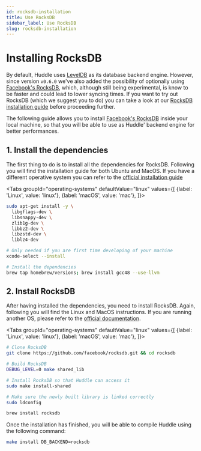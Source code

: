 ```yaml
---
id: rocksdb-installation
title: Use RocksDB
sidebar_label: Use RocksDB
slug: rocksdb-installation
---
```



# Installing RocksDB
By default, Huddle uses [LevelDB](https://github.com/google/leveldb) as its database backend engine. However, since version 
`v0.6.0` we've also added the possibility of optionally using [Facebook's RocksDB](https://github.com/facebook/rocksdb),
which, although still being experimental, is know to be faster and could lead to lower syncing times. 
If you want to try out RocksDB (which we suggest you to do) you can take a look at our
[RocksDB installation guide](06-rocksdb-installation.mdx) before proceeding further.

The following guide allows you to install [Facebook's RocksDB](https://github.com/facebook/rocksdb) inside your local machine,
so that you will be able to use as Huddle' backend engine for better performances.

## 1. Install the dependencies
The first thing to do is to install all the dependencies for RocksDB.
Following you will find the installation guide for both Ubuntu and MacOS. If you have a different operative system you can refer to the
[official installation guide](https://github.com/facebook/rocksdb/blob/master/INSTALL.md)

<Tabs
groupId="operating-systems"
defaultValue="linux"
values={[
{label: 'Linux', value: 'linux'},
{label: 'macOS', value: 'mac'},
]}>
<TabItem value="linux">

```bash
sudo apt-get install -y \
  libgflags-dev \
  libsnappy-dev \
  zlib1g-dev \
  libbz2-dev \
  libzstd-dev \
  liblz4-dev
```
</TabItem>

<TabItem value="mac">

```bash
# Only needed if you are first time developing of your machine
xcode-select --install

# Install the dependencies
brew tap homebrew/versions; brew install gcc48 --use-llvm
```
</TabItem>

</Tabs>


## 2. Install RocksDB
After having installed the dependencies, you need to install RocksDB. Again, following you will find the Linux and MacOS instructions.
If you are running another OS, please refer to the [official documentation](https://github.com/facebook/rocksdb/blob/master/INSTALL.md).

<Tabs
groupId="operating-systems"
defaultValue="linux"
values={[
{label: 'Linux', value: 'linux'},
{label: 'macOS', value: 'mac'},
]}>
<TabItem value="linux">

```bash
# Clone RocksDB
git clone https://github.com/facebook/rocksdb.git && cd rocksdb

# Build RocksDB
DEBUG_LEVEL=0 make shared_lib

# Install RocksDB so that Huddle can access it
sudo make install-shared

# Make sure the newly built library is linked correctly
sudo ldconfig
```

</TabItem>

<TabItem value="mac">

```bash
brew install rocksdb
```

</TabItem>

</Tabs>

Once the installation has finished, you will be able to compile Huddle using the following command: 

```bash
make install DB_BACKEND=rocksdb
```

